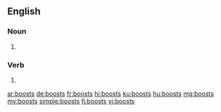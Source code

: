==English==

===Noun===
{{head|en|noun plural form}}

# {{plural of|boost|lang=en}}

===Verb===
{{head|en|verb form}}

# {{en-third-person singular of|boost}}

[[ar:boosts]]
[[de:boosts]]
[[fr:boosts]]
[[hi:boosts]]
[[ku:boosts]]
[[hu:boosts]]
[[mg:boosts]]
[[my:boosts]]
[[simple:boosts]]
[[fi:boosts]]
[[vi:boosts]]